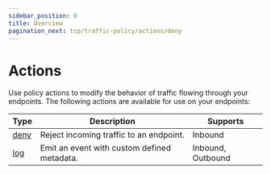 ```yaml
---
sidebar_position: 0
title: Overview
pagination_next: tcp/traffic-policy/actions/deny
---
```


# Actions

Use policy actions to modify the behavior of traffic flowing through your endpoints. The following actions are available for use on your endpoints:

| Type         | Description                                 | Supports          |
| ------------ | ------------------------------------------- | ----------------- |
| [deny](deny) | Reject incoming traffic to an endpoint.     | Inbound           |
| [log](log)   | Emit an event with custom defined metadata. | Inbound, Outbound |
